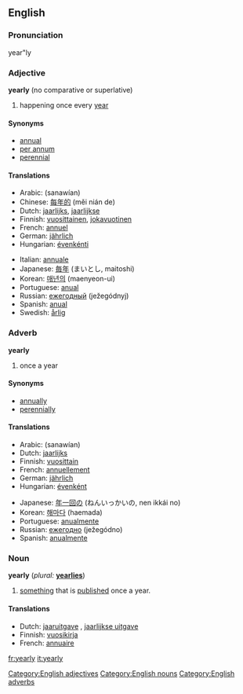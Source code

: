 ==English==

===Pronunciation===
year"ly

===Adjective===
'''yearly''' (no comparative or superlative)

# happening once every [[year]]

====Synonyms====
* [[annual]]
* [[per annum]]
* [[perennial]]

====Translations====
{{top}}
*Arabic: {{ARchar|[[سنويًا]]}} (sanawían)
*Chinese: [[每年的]] (měi nián de)
*Dutch: [[jaarlijks]], [[jaarlijkse]]
*Finnish: [[vuosittainen]], [[jokavuotinen]]
*French: [[annuel]] {{m}}
*German: [[jährlich]]
*Hungarian: [[évenkénti]]
{{mid}}
*Italian: [[annuale]]
*Japanese: [[毎年]] (まいとし, maitoshi)
*Korean: [[매년의]] (maenyeon-ui)
*Portuguese: [[anual]]
*Russian: [[ежегодный]] (ježegódnyj)
*Spanish: [[anual]]
*Swedish: [[årlig]]
{{bottom}}

===Adverb===
'''yearly'''

# once a year

====Synonyms====
* [[annually]]
* [[perennially]]

====Translations====
{{top}}
*Arabic: {{ARchar|[[سنويًا]]}} (sanawían)
*Dutch: [[jaarlijks]]
*Finnish: [[vuosittain]]
*French: [[annuellement]]
*German: [[jährlich]]
*Hungarian: [[évenként]]
{{mid}}
*Japanese: [[年一回]][[の]] (ねんいっかいの, nen ikkái no)
*Korean: [[해마다]] (haemada)
*Portuguese: [[anualmente]]
*Russian: [[ежегодно]] (ježegódno)
*Spanish: [[anualmente]]
{{bottom}}

===Noun===
'''yearly'''  (''plural:'' '''[[yearlies]]''')

# [[something]] that is [[publish]]ed once a year.

====Translations====
*Dutch: [[jaaruitgave]] {{f}}, [[jaarlijkse uitgave]] {{f}}
*Finnish: [[vuosikirja]]
*French: [[annuaire]] {{m}}

[[Category:English adjectives]]
[[Category:English nouns]]
[[Category:English adverbs]]

[[fr:yearly]]
[[it:yearly]]